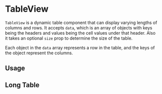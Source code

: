 

<Meta of={TableView} />

# TableView

`TableView` is a dynamic table component that can display varying lengths of columns and rows. It accepts `data`, which is an array of objects with keys being the headers and values being the cell values under that header. Also it takes an optional `size` prop to determine the size of the table.

Each object in the `data` array represents a row in the table, and the keys of the object represent the columns.

## Usage

<Canvas of={TableView.Default} />

## Long Table

<Canvas of={TableView.LongTable} />
